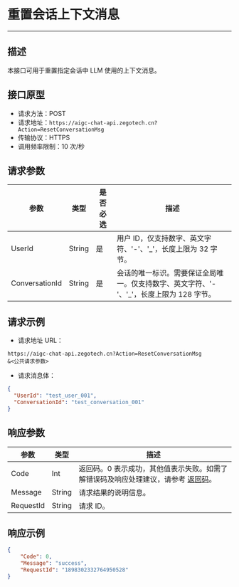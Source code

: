 #  重置会话上下文消息
---

##  描述

本接口可用于重置指定会话中 LLM 使用的上下文消息。

## 接口原型

- 请求方法：POST
- 请求地址：`https://aigc-chat-api.zegotech.cn?Action=ResetConversationMsg`
- 传输协议：HTTPS
- 调用频率限制：10 次/秒
## 请求参数

| 参数 | 类型 | 是否必选 | 描述 |
|------|------|---------|------|
| UserId           | String | 是    | 用户 ID，仅支持数字、英文字符、'-'、'_'，长度上限为 32 字节。                                 |
| ConversationId   | String | 是    | 会话的唯一标识。需要保证全局唯一。仅支持数字、英文字符、'-'、'_'，长度上限为 128 字节。                      |

## 请求示例

- 请求地址 URL：

```https
https://aigc-chat-api.zegotech.cn?Action=ResetConversationMsg
&<公共请求参数>
```

- 请求消息体：
```json
{
  "UserId": "test_user_001",
  "ConversationId": "test_conversation_001"
}
```

## 响应参数

| 参数 | 类型 | 描述 |
|------|------|------|
| Code | Int | 返回码。0 表示成功，其他值表示失败。如需了解错误码及响应处理建议，请参考 [返回码](./../Return%20codes.mdx)。 |
| Message | String | 请求结果的说明信息。 |
| RequestId | String | 请求 ID。 |
## 响应示例

```json
{
    "Code": 0,
    "Message": "success",
    "RequestId": "1898302332764950528"
}
```

